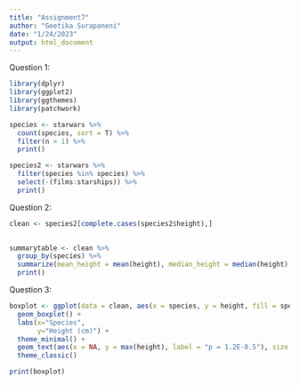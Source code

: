 ```yaml
---
title: "Assignment7"
author: "Geetika Surapaneni"
date: "1/24/2023"
output: html_document
---
```

 Question 1:
```r
library(dplyr)
library(ggplot2)
library(ggthemes)
library(patchwork)

species <- starwars %>% 
  count(species, sort = T) %>% 
  filter(n > 1) %>%
  print()

species2 <- starwars %>%
  filter(species %in% species) %>%
  select(-(films:starships)) %>%
  print()
```
 
 Question 2:
```r
clean <- species2[complete.cases(species2$height),]
 

summarytable <- clean %>% 
  group_by(species) %>%
  summarize(mean_height = mean(height), median_height = median(height), sd_height = sd(height)) %>%
  print()
```
 
 Question 3: 
```r
boxplot <- ggplot(data = clean, aes(x = species, y = height, fill = species)) + 
  geom_boxplot() +
  labs(x="Species",
       y="Height (cm)") +
  theme_minimal() +
  geom_text(aes(x = NA, y = max(height), label = "p = 1.2E-0.5"), size = 3.2) +
  theme_classic()

print(boxplot)
```
 
